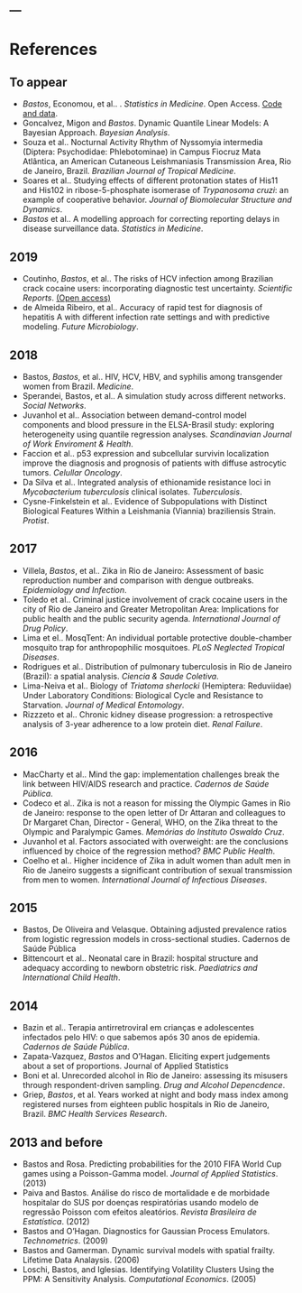 ---
---

# References

## To appear

  - *Bastos*, Economou, et al.. . *Statistics in Medicine*. Open Access. [Code and data](https://github.com/lsbastos/Delay).
  - Goncalvez, Migon and *Bastos*. Dynamic Quantile Linear Models: A Bayesian Approach. *Bayesian Analysis*.
  - Souza et al.. Nocturnal Activity Rhythm of Nyssomyia intermedia (Diptera: Psychodidae: Phlebotominae) in Campus Fiocruz Mata Atlântica, an American Cutaneous Leishmaniasis Transmission Area, Rio de Janeiro, Brazil. *Brazilian Journal of Tropical Medicine*.
  - Soares et al.. Studying effects of different protonation states of His11 and His102 in ribose-5-phosphate isomerase of _Trypanosoma cruzi_: an example of cooperative behavior. *Journal of Biomolecular Structure and Dynamics*.
  - *Bastos* et al.. A modelling approach for correcting reporting delays in disease surveillance data. *Statistics in Medicine*.

## 2019

  - Coutinho, *Bastos*, et al.. The risks of HCV infection among Brazilian crack cocaine users: incorporating diagnostic test uncertainty. *Scientific Reports*. [(Open access)](https://www.nature.com/articles/s41598-018-35657-0)
  - de Almeida Ribeiro, et al.. Accuracy of rapid test for diagnosis of hepatitis A with different infection rate settings and with predictive modeling. *Future Microbiology*.
  

## 2018

  - Bastos, *Bastos*, et al.. HIV, HCV, HBV, and syphilis among transgender women from Brazil. *Medicine*.
  - Sperandei, Bastos, et al.. A simulation study across different networks. *Social Networks*.
  - Juvanhol et al.. Association between demand-control model components and blood pressure in the ELSA-Brasil study: exploring heterogeneity using quantile regression analyses. *Scandinavian Journal of Work Enviroment & Health*.
  - Faccion et al.. p53 expression and subcellular survivin localization improve the diagnosis and prognosis of patients with diffuse astrocytic tumors. *Celullar Oncology*.
  - Da Silva et al.. Integrated analysis of ethionamide resistance loci in _Mycobacterium tuberculosis_ clinical isolates. *Tuberculosis*.
  - Cysne-Finkelstein et al.. Evidence of Subpopulations with Distinct Biological Features Within a Leishmania (Viannia) braziliensis Strain. *Protist*.


## 2017

  - Villela, *Bastos*, et al.. Zika in Rio de Janeiro: Assessment of basic reproduction number and comparison with dengue outbreaks. *Epidemiology and Infection*.
  - Toledo et al.. Criminal justice involvement of crack cocaine users in the city of Rio de Janeiro and Greater Metropolitan Area: Implications for public health and the public security agenda. *International Journal of Drug Policy*.
  - Lima et el.. MosqTent: An individual portable protective double-chamber mosquito trap for anthropophilic mosquitoes. *PLoS Neglected Tropical Diseases*.
  - Rodrigues et al.. Distribution of pulmonary tuberculosis in Rio de Janeiro (Brazil): a spatial analysis. *Ciencia & Saude Coletiva*.
  - Lima-Neiva et al.. Biology of _Triatoma sherlocki_ (Hemiptera: Reduviidae) Under Laboratory Conditions: Biological Cycle and Resistance to Starvation. *Journal of Medical Entomology*.
  - Rizzzeto et al.. Chronic kidney disease progression: a retrospective analysis of 3-year adherence to a low protein diet. *Renal Failure*.

## 2016

  - MacCharty et al.. Mind the gap: implementation challenges break the link between HIV/AIDS research and practice. *Cadernos de Saúde Pública*.
  - Codeco et al.. Zika is not a reason for missing the Olympic Games in Rio de Janeiro: response to the open letter of Dr Attaran and colleagues to Dr Margaret Chan, Director - General, WHO, on the Zika threat to the Olympic and Paralympic Games. *Memórias do Instituto Oswaldo Cruz*.
  - Juvanhol et al. Factors associated with overweight: are the conclusions influenced by choice of the regression method? *BMC Public Health*.
  - Coelho et al.. Higher incidence of Zika in adult women than adult men in Rio de Janeiro suggests a significant contribution of sexual transmission from men to women. *International Journal of Infectious Diseases*.

## 2015

  - Bastos, De Oliveira and Velasque. Obtaining adjusted prevalence ratios from logistic regression models in cross-sectional studies. Cadernos de Saúde Pública
  - Bittencourt et al.. Neonatal care in Brazil: hospital structure and adequacy according to newborn obstetric risk. *Paediatrics and International Child Health*.

## 2014

  - Bazin et al.. Terapia antirretroviral em crianças e adolescentes infectados pelo HIV: o que sabemos após 30 anos de epidemia. *Cadernos de Saúde Pública*.
  - Zapata-Vazquez, *Bastos* and O'Hagan. Eliciting expert judgements about a set of proportions. Journal of Applied Statistics
  - Boni et al. Unrecorded alcohol in Rio de Janeiro: assessing its misusers through respondent-driven sampling. *Drug and Alcohol Depencdence*.
  - Griep, *Bastos*, et al. Years worked at night and body mass index among registered nurses from eighteen public hospitals in Rio de Janeiro, Brazil. *BMC Health Services Research*.
  
## 2013 and before

  - Bastos and Rosa. Predicting probabilities for the 2010 FIFA World Cup games using a Poisson-Gamma model. *Journal of Applied Statistics*. (2013)
  - Paiva and Bastos. Análise do risco de mortalidade e de morbidade hospitalar do SUS por doenças respiratórias usando modelo de regressão Poisson com efeitos aleatórios. *Revista Brasileira de Estatística*. (2012)
  - Bastos and O'Hagan. Diagnostics for Gaussian Process Emulators. *Technometrics*. (2009)
  - Bastos and Gamerman. Dynamic survival models with spatial frailty. Lifetime Data Analaysis. (2006)
  - Loschi, Bastos, and Iglesias. Identifying Volatility Clusters Using the PPM: A Sensitivity Analysis. *Computational Economics*. (2005)

